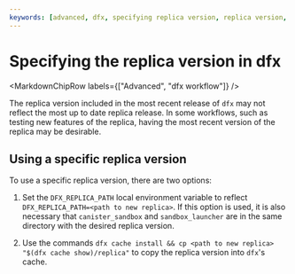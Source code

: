```yaml
---
keywords: [advanced, dfx, specifying replica version, replica version, specific replica version with dfx, dfx replica version, dfx replica]
---
```



# Specifying the replica version in dfx

<MarkdownChipRow labels={["Advanced", "dfx workflow"]} />

The replica version included in the most recent release of `dfx` may not reflect the most up to date replica release. In some workflows, such as testing new features of the replica, having the most recent version of the replica may be desirable. 

## Using a specific replica version

To use a specific replica version, there are two options:

1. Set the `DFX_REPLICA_PATH` local environment variable to reflect `DFX_REPLICA_PATH=<path to new replica>`. If this option is used, it is also necessary that `canister_sandbox` and `sandbox_launcher` are in the same directory with the desired replica version.

2. Use the commands `dfx cache install && cp <path to new replica> "$(dfx cache show)/replica"` to copy the replica version into `dfx`'s cache. 




